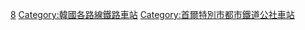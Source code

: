 [[Category:首爾地鐵車站|8]]
[[Category:韓國各路線鐵路車站|Category:韓國各路線鐵路車站]]
[[Category:首爾特別市都市鐵道公社車站|Category:首爾特別市都市鐵道公社車站]]